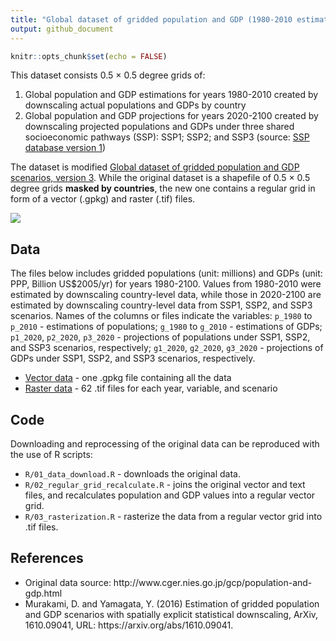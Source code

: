```yaml
---
title: "Global dataset of gridded population and GDP (1980-2010 estimations and 2020-2100 scenarios)"
output: github_document
---
```


```r
knitr::opts_chunk$set(echo = FALSE)
```

This dataset consists 0.5 × 0.5 degree grids of:

1. Global population and GDP estimations for years 1980-2010 created by downscaling actual populations and GDPs by country
2. Global population and GDP projections for years 2020-2100 created by downscaling projected populations and GDPs under three shared socioeconomic pathways (SSP): SSP1; SSP2; and SSP3 (source: [SSP database version 1](https://secure.iiasa.ac.at/web-apps/ene/SspDb/dsd?Action=htmlpage&page=about))

The dataset is modified [Global dataset of gridded population and GDP scenarios, version 3](http://www.cger.nies.go.jp/gcp/population-and-gdp.html). 
While the original dataset is a shapefile of 0.5 × 0.5 degree grids **masked by countries**, the new one contains a regular grid in form of a vector (.gpkg) and raster (.tif) files.

![](figs/pop2010.png)

## Data

The files below includes gridded populations (unit: millions) and GDPs (unit: PPP, Billion US$2005/yr) for years 1980-2100. 
Values from 1980-2010 were estimated by downscaling country-level data, while those in  2020-2100 are estimated by downscaling country-level data from SSP1, SSP2, and SSP3 scenarios.
Names of the columns or files indicate the variables: `p_1980` to `p_2010` - estimations of populations; `g_1980` to `g_2010` - estimations of GDPs; `p1_2020`, `p2_2020`, `p3_2020` - projections of populations under SSP1, SSP2, and SSP3 scenarios, respectively; `g1_2020`, `g2_2020`, `g3_2020` - projections of GDPs under SSP1, SSP2, and SSP3 scenarios, respectively.

- [Vector data]() - one .gpkg file containing all the data
- [Raster data]() - 62 .tif files for each year, variable, and scenario

<!-- ## R package -->

## Code

Downloading and reprocessing of the original data can be reproduced with the use of R scripts:

- `R/01_data_download.R` - downloads the original data.
- `R/02_regular_grid_recalculate.R` - joins the original vector and text files, and recalculates population and GDP values into a regular vector grid.
- `R/03_rasterization.R` - rasterize the data from a regular vector grid into .tif files.

## References

- Original data source: http://www.cger.nies.go.jp/gcp/population-and-gdp.html
- Murakami, D. and Yamagata, Y. (2016) Estimation of gridded population and GDP scenarios with spatially explicit statistical downscaling, ArXiv, 1610.09041, URL: https://arxiv.org/abs/1610.09041.